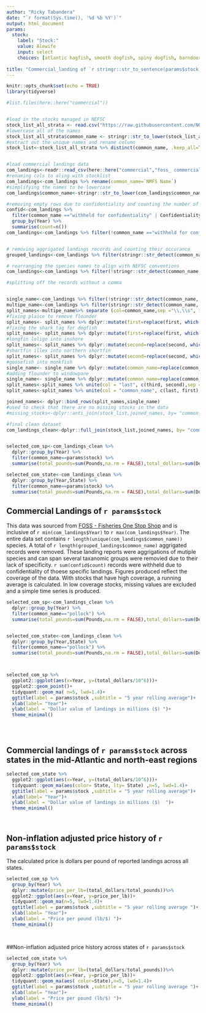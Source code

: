 ```yaml
---
author: "Ricky Tabandera"
date: "`r format(Sys.time(), '%d %b %Y')`"
output: html_document
params:
  stock:
    label: "Stock:"
    value: Alewife
    input: select
    choices: [atlantic hagfish, smooth dogfish, spiny dogfish, barndoor skate, winter skate, clearnose skate, rosette skate, little skate, smooth skate, thorny skate, atlantic herring, alewife, blueback herring, offshore hake, silver hake, atlantic cod, haddock, pollock, white hake, red hake, cusk, atlantic halibut, american plaice, summer flounder, yellowtail flounder, winter flounder, witch flounder, atlantic mackerel, butterfish, bluefish, black sea bass, scup, acadian redfish, atlantic wolffish, ocean pout, monkfish, american lobster, northern shrimp, northern shortfin squid, longfin inshore squid, atlantic menhaden, windowpane flounder ]
  
title: "Commercial_landing of `r stringr::str_to_sentence(params$stock)`"
---
```


```r
knitr::opts_chunk$set(echo = TRUE)
library(tidyverse)
```

```r
#list.files(here::here("commercial"))


#load in the stocks managed in NEFSC
stock_list_all_strata <- read.csv("https://raw.githubusercontent.com/NOAA-EDAB/ECSA/master/data/stock_list.csv")
#lowercase all of the names
stock_list_all_strata$common_name <- stringr::str_to_lower(stock_list_all_strata$common_name)
#extract out the unique names and rename column  
stock_list<-stock_list_all_strata %>% distinct(common_name, .keep_all=TRUE)


#load commercial landings data
com_landings<-readr::read_csv(here::here("commercial","foss_ commercial_landings_NE_MA_1950_2019.csv"))
#renaming cols to aling with stocklist
com_landings<-com_landings %>% rename(common_name=`NMFS Name`)
#simplifying the names to be lowercase 
com_landings$common_name<-stringr::str_to_lower(com_landings$common_name)

#removing empty rows due to confidentiality and counting the number of records removed
confid<-com_landings %>% 
  filter(common_name =="withheld for confidentiality" | Confidentiality == "Confidential" )%>%
  group_by(Year) %>%
  summarise(count=n())
com_landings<-com_landings %>% filter(!common_name =="withheld for confidentiality" , !Confidentiality == "Confidential", !is.na(Pounds), !is.na(Dollars), Dollars >1)


# removing aggrigated landings records and counting their occurance
grouped_landings<-com_landings %>% filter(stringr::str_detect(common_name, "\\*+"))

# rearranging the species names to align with NEFSC conventions
com_landings<-com_landings %>% filter(!stringr::str_detect(common_name, "\\*+"))

#splitting off the records without a comma


single_name<-com_landings %>% filter(!stringr::str_detect(common_name, "\\,\\s"))
multipe_name<-com_landings %>% filter(stringr::str_detect(common_name, "\\,\\s"))
split_names<-multipe_name%>% separate (col=common_name,sep ="\\,\\s", into = c("first" ,"second", "third"))
#fixing plaice to remove flounder
split_names<- split_names %>% dplyr::mutate(first=replace(first, which(second=="american plaice"), NA))
#fixing the shark tag for dogfish
split_names<- split_names %>% dplyr::mutate(first=replace(first, which(second=="dogfish"), NA))
#longfin loligo into inshore
split_names<- split_names %>% dplyr::mutate(second=replace(second, which(second=="longfin loligo"), "longfin inshore"))
#shortfin illex into northern shortfin
split_names<- split_names %>% dplyr::mutate(second=replace(second, which(second=="shortfin illex"), "northern shortfin"))
#goosefish into monkfish
single_name<- single_name %>% dplyr::mutate(common_name=replace(common_name, which(common_name=="goosefish"), "monkfish"))
#adding flounder to windowpane 
single_name<- single_name %>% dplyr::mutate(common_name=replace(common_name, which(common_name=="windowpane"), "windowpane flounder"))
split_names<-split_names %>% unite(col = "last", c(third, second),sep = " ", remove = TRUE ,na.rm = TRUE)
split_names<-split_names %>% unite(col = "common_name", c(last, first),sep = " ", remove = TRUE ,na.rm = TRUE)

joined_names<- dplyr::bind_rows(split_names,single_name)
#used to check that there are no missing stocks in the data
#missing_stocks<-dplyr::anti_join(stock_list,joined_names, by= "common_name")

#final clean dataset
com_landings_clean<-dplyr::full_join(stock_list,joined_names, by= "common_name")


selected_com_sp<-com_landings_clean %>%
  dplyr::group_by(Year) %>%
  filter(common_name==params$stock) %>%
  summarise(total_pounds=sum(Pounds,na.rm = FALSE),total_dollars=sum(Dollars,na.rm = FALSE))

selected_com_state<-com_landings_clean %>%
  dplyr::group_by(Year,State) %>%
  filter(common_name==params$stock) %>%
  summarise(total_pounds=sum(Pounds,na.rm = FALSE),total_dollars=sum(Dollars,na.rm = FALSE))


```


## Commercial Landings of `r params$stock` 

This data was sourced from [FOSS - Fisheries One Stop Shop](https://foss.nmfs.noaa.gov/apexfoss/f?p=215:200:4615327020711::NO:::) and is inclusive of `r min(com_landings$Year) ` to `r max(com_landings$Year)`. The entire data set contains `r length(unique(com_landings$common_name))` species. A total of `r length(grouped_landings$common_name) ` aggrigated records were removed. These landing reports were aggrigations of mutiple species and can span several taxanomic groups were removied due to their lack of specificity. `r sum(confid$count) ` records were withheld due to confidentiality of thoese specific landings.
Figures produced reflect the coverage of the data. With stocks that have high coverage, a running average is calculated. In low coverage stocks, missing values are excluded and a simple time series is produced. 


```r

selected_com_sp<-com_landings_clean %>%
  dplyr::group_by(Year) %>%
  filter(common_name=="pollock") %>%
  summarise(total_pounds=sum(Pounds,na.rm = FALSE),total_dollars=sum(Dollars,na.rm = FALSE), price_per_lb=(total_dollars/total_pounds))


selected_com_state<-com_landings_clean %>%
  dplyr::group_by(Year,State) %>%
  filter(common_name=="pollock") %>%
  summarise(total_pounds=sum(Pounds,na.rm = FALSE),total_dollars=sum(Dollars,na.rm = FALSE))



selected_com_sp %>% 
  ggplot2::ggplot(aes(x=Year, y=(total_dollars/10^6)))+
  ggplot2::geom_point()+
  tidyquant::geom_ma( n=5, lwd=1.4)+
  ggtitle(label = params$stock ,subtitle = "5 year rolling average")+
  xlab(label= "Year")+
  ylab(label = "Dollar value of landings in millions ($) ")+
  theme_minimal()





```

## Commercial landings of `r params$stock` across states in the mid-Atlantic and north-east regions

```r


selected_com_state %>% 
  ggplot2::ggplot(aes(x=Year, y=(total_dollars/10^6)))+
  tidyquant::geom_ma(aes(color= State, lty= State) ,n=5, lwd=1.4)+
  ggtitle(label = params$stock ,subtitle = "5 year rolling average")+
  xlab(label= "Year")+
  ylab(label = "Dollar value of landings in millions ($)  ")+
  theme_minimal()




```

## Non-inflation adjusted price history of `r params$stock`
The calculated price is dollars per pound of reported landings across all states. 



```r

selected_com_sp %>%
  group_by(Year) %>% 
  dplyr::mutate(price_per_lb=(total_dollars/total_pounds))%>%
  ggplot2::ggplot(aes(x=Year, y=price_per_lb))+
  tidyquant::geom_ma(n=5, lwd=1.4)+
  ggtitle(label = params$stock ,subtitle = "5 year rolling average ")+
  xlab(label= "Year")+
  ylab(label = "Price per pound (lb/$) ")+
  theme_minimal()




```

##Non-inflation adjusted price history across states of `r params$stock`

```r

selected_com_state %>%
  group_by(Year) %>% 
  dplyr::mutate(price_per_lb=(total_dollars/total_pounds))%>%
  ggplot2::ggplot(aes(x=Year, y=price_per_lb))+
  tidyquant::geom_ma(aes( color=State),n=5, lwd=1.4)+
  ggtitle(label = params$stock ,subtitle = "5 year rolling average ")+
  xlab(label= "Year")+
  ylab(label = "Price per pound (lb/$) ")+
  theme_minimal()
```

